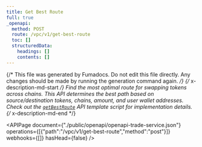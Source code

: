 ```yaml
---
title: Get Best Route
full: true
_openapi:
  method: POST
  route: /vpc/v1/get-best-route
  toc: []
  structuredData:
    headings: []
    contents: []
---
```


{/* This file was generated by Fumadocs. Do not edit this file directly. Any changes should be made by running the generation command again. */}
{/* x-description-md-start */}
Find the most optimal route for swapping tokens across chains. This API determines the best path based on source/destination tokens, chains, amount, and user wallet addresses. Check out the [`getBestRoute`](https://github.com/okto-hq/okto-sdkv2-trade-service-template-app/tree/main/src/api) API template script for implementation details.
{/* x-description-md-end */}

<APIPage document={"./public/openapi/openapi-trade-service.json"} operations={[{"path":"/vpc/v1/get-best-route","method":"post"}]} webhooks={[]} hasHead={false} />
